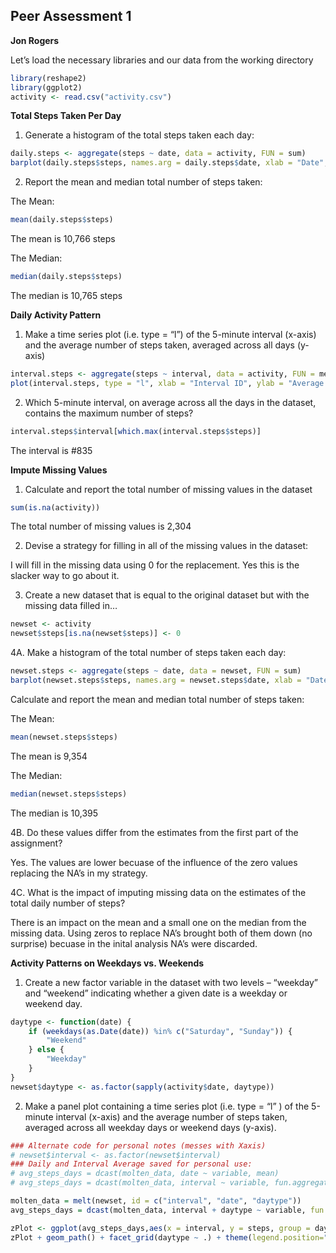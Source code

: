 Peer Assessment 1
---------------
**Jon Rogers**

Let's load the necessary libraries and our data from the working directory

```r
library(reshape2)
library(ggplot2)
activity <- read.csv("activity.csv")
```

**Total Steps Taken Per Day**

1. Generate a histogram of the total steps taken each day:

```r
daily.steps <- aggregate(steps ~ date, data = activity, FUN = sum)
barplot(daily.steps$steps, names.arg = daily.steps$date, xlab = "Date", ylab = "Total Steps")
```

2. Report the mean and median total number of steps taken:

The Mean:

```r
mean(daily.steps$steps)
```
The mean is 10,766 steps

The Median:

```r
median(daily.steps$steps)
```

The median is 10,765 steps

**Daily Activity Pattern**

1. Make a time series plot (i.e. type = "l") of the 5-minute interval (x-axis) and the average number of steps taken, averaged across all days (y-axis)

```r
interval.steps <- aggregate(steps ~ interval, data = activity, FUN = mean)
plot(interval.steps, type = "l", xlab = "Interval ID", ylab = "Average Steps")
```

2. Which 5-minute interval, on average across all the days in the dataset, contains the maximum number of steps?

```r
interval.steps$interval[which.max(interval.steps$steps)]
```

The interval is #835

**Impute Missing Values**

1. Calculate and report the total number of missing values in the dataset

```r
sum(is.na(activity))
```

The total number of missing values is 2,304

2. Devise a strategy for filling in all of the missing values in the dataset:

I will fill in the missing data using 0 for the replacement. Yes this is the slacker way to go about it.

3. Create a new dataset that is equal to the original dataset but with the missing data filled in...

```r
newset <- activity
newset$steps[is.na(newset$steps)] <- 0
```

4A. Make a histogram of the total number of steps taken each day:

```r
newset.steps <- aggregate(steps ~ date, data = newset, FUN = sum)
barplot(newset.steps$steps, names.arg = newset.steps$date, xlab = "Date", ylab = "Total Steps")
```

Calculate and report the mean and median total number of steps taken:

The Mean:

```r
mean(newset.steps$steps)
```

The mean is 9,354

The Median:

```r
median(newset.steps$steps)
```

The median is 10,395

4B. Do these values differ from the estimates from the first part of the assignment? 

Yes. The values are lower becuase of the influence of the zero values replacing the NA's in my strategy. 

4C. What is the impact of imputing missing data on the estimates of the total daily number of steps?

There is an impact on the mean and a small one on the median from the missing data. Using zeros to replace NA's brought both of them down (no surprise) becuase in the inital analysis NA's were discarded.

**Activity Patterns on Weekdays vs. Weekends**

1. Create a new factor variable in the dataset with two levels – “weekday” and “weekend” indicating whether a given date is a weekday or weekend day.

```r
daytype <- function(date) {
    if (weekdays(as.Date(date)) %in% c("Saturday", "Sunday")) {
        "Weekend"
    } else {
        "Weekday"
    }
}
newset$daytype <- as.factor(sapply(activity$date, daytype))
```

2. Make a panel plot containing a time series plot (i.e. type = "l" ) of the 5-minute interval (x-axis) and the average number of steps taken, averaged across all weekday days or weekend days (y-axis). 

```r
### Alternate code for personal notes (messes with Xaxis)
# newset$interval <- as.factor(newset$interval)
### Daily and Interval Average saved for personal use:
# avg_steps_days = dcast(molten_data, date ~ variable, mean)
# avg_steps_days = dcast(molten_data, interval ~ variable, fun.aggregate = mean)

molten_data = melt(newset, id = c("interval", "date", "daytype"))
avg_steps_days = dcast(molten_data, interval + daytype ~ variable, fun.aggregate = mean)

zPlot <- ggplot(avg_steps_days,aes(x = interval, y = steps, group = daytype, colour = factor(daytype))) 
zPlot + geom_path() + facet_grid(daytype ~ .) + theme(legend.position="none")
```